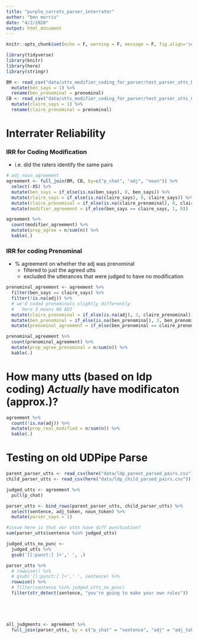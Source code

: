 ```yaml
---
title: "purple_carrots_parser_interrater"
author: "ben morris"
date: "4/2/2020"
output: html_document
---
```


```r
knitr::opts_chunk$set(echo = F, warning = F, message = F, fig.align='center')

library(tidyverse)
library(knitr)
library(here)
library(stringr)
```


```r
BM <- read_csv("data/utts_modifier_coding_for_parser/test_parser_utts_BM.csv") %>%
  mutate(ben_says = 1) %>%
  rename(ben_prenominal = prenominal)
CB <- read_csv("data/utts_modifier_coding_for_parser/test_parser_utts_CB.csv") %>%
  mutate(claire_says = 1) %>%
  rename(claire_prenominal = prenominal)
```

# Interrater Reliability

### IRR for Coding Modification

- i.e. did the raters identify the same pairs

```r
# adj_noun_agreement
agreement <- full_join(BM, CB, by=c("p_chat", "adj", "noun")) %>%
  select(-X5) %>%
  mutate(ben_says = if_else(is.na(ben_says), 0, ben_says)) %>%
  mutate(claire_says = if_else(is.na(claire_says), 0, claire_says)) %>%
  mutate(claire_prenominal = if_else(is.na(claire_prenominal), 0, claire_prenominal)) %>%
  mutate(modifier_agreement = if_else(ben_says == claire_says, 1, 0)) 

agreement %>%
  count(modifier_agreement) %>%
  mutate(prop_agree = n/sum(n)) %>%
  kable(.)
```


### IRR for coding Prenominal

- % agreement on whether the adj was prenominal
  - filtered to just the agreed utts
  - excluded the utterances that were judged to have no modification

```r
prenominal_agreement <- agreement %>%
  filter(ben_says == claire_says) %>%
  filter(!is.na(adj)) %>%
  # we'd coded prenominals slightly differently
  #   here 3 means NO ADJ
  mutate(claire_prenominal = if_else(is.na(adj), 3, claire_prenominal)) %>%
  mutate(ben_prenominal = if_else(is.na(ben_prenominal), 3, ben_prenominal)) %>%
  mutate(prenominal_agreement = if_else(ben_prenominal == claire_prenominal, 1, 0))

prenominal_agreement %>% 
  count(prenominal_agreement) %>%
  mutate(prop_agree_prenominal = n/sum(n)) %>%
  kable(.)
```


# How many utts (based on ldp coding) *Actually* have modificaton (approx.)?
```r
agreement %>%
  count(!is.na(adj)) %>%
  mutate(prop_real_modified = n/sum(n)) %>%
  kable(.)
```




# Testing on old UDPipe Parse
```r
parent_parser_utts <- read_csv(here("data/ldp_parent_parsed_pairs.csv"))
child_parser_utts <- read_csv(here("data/ldp_child_parsed_pairs.csv"))

judged_utts <- agreement %>%
  pull(p_chat)

parser_utts <- bind_rows(parent_parser_utts, child_parser_utts) %>%
  select(sentence, adj_token, noun_token) %>%
  mutate(parser_says = 1)  

#issue here is that our utts have diff punctuation?
sum(parser_utts$sentence %in% judged_utts)

judged_utts_no_punc <- 
  judged_utts %>%
  gsub('[[:punct:] ]+',' ', .)

parser_utts %>%
  # rowwise() %>%
  # gsub('[[:punct:] ]+',' ', sentence) %>%
  rowwise() %>%
  # filter(sentence %in% judged_utts_no_punc)
  filter(str_detect(sentence, "you're going to make your own rules"))





all_judgments <- agreement %>%
  full_join(parser_utts, by = c("p_chat" = "sentence", "adj" = "adj_token", "noun" = "noun_token"))
```



